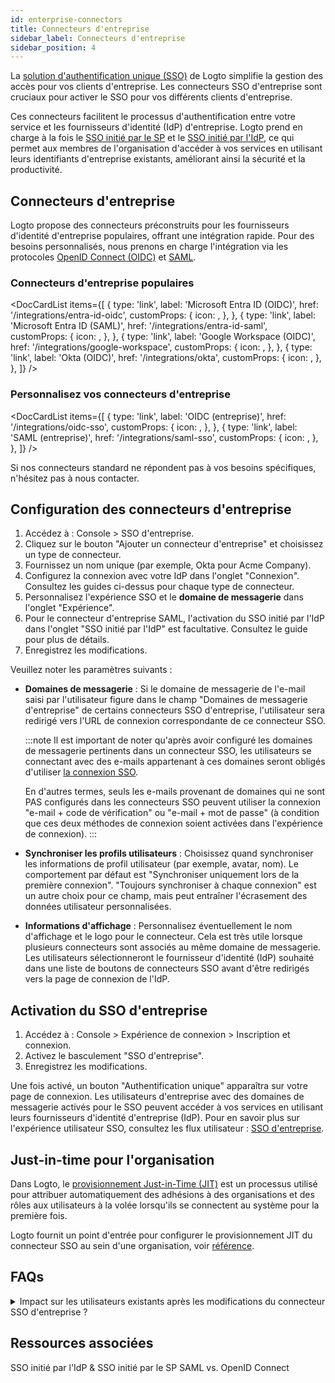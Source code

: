 ```yaml
---
id: enterprise-connectors
title: Connecteurs d'entreprise
sidebar_label: Connecteurs d'entreprise
sidebar_position: 4
---
```



La [solution d'authentification unique (SSO)](/end-user-flows/enterprise-sso) de Logto simplifie la gestion des accès pour vos clients d'entreprise. Les connecteurs SSO d'entreprise sont cruciaux pour activer le SSO pour vos différents clients d'entreprise.

Ces connecteurs facilitent le processus d'authentification entre votre service et les fournisseurs d'identité (IdP) d'entreprise. Logto prend en charge à la fois le [SSO initié par le SP](/end-user-flows/enterprise-sso/sp-initiated-sso) et le [SSO initié par l'IdP](/end-user-flows/enterprise-sso/idp-initiated-sso), ce qui permet aux membres de l'organisation d'accéder à vos services en utilisant leurs identifiants d'entreprise existants, améliorant ainsi la sécurité et la productivité.

## Connecteurs d'entreprise

Logto propose des connecteurs préconstruits pour les fournisseurs d'identité d'entreprise populaires, offrant une intégration rapide. Pour des besoins personnalisés, nous prenons en charge l'intégration via les protocoles [OpenID Connect (OIDC)](https://auth.wiki/openid-connect) et [SAML](https://auth.wiki/saml).

### Connecteurs d'entreprise populaires

<DocCardList
  items={[
    {
      type: 'link',
      label: 'Microsoft Entra ID (OIDC)',
      href: '/integrations/entra-id-oidc',
      customProps: {
        icon: <MicrosoftEntraId />,
      },
    },
    {
      type: 'link',
      label: 'Microsoft Entra ID (SAML)',
      href: '/integrations/entra-id-saml',
      customProps: {
        icon: <MicrosoftEntraId />,
      },
    },
    {
      type: 'link',
      label: 'Google Workspace (OIDC)',
      href: '/integrations/google-workspace',
      customProps: {
        icon: <GoogleWorkspace />,
      },
    },
    {
      type: 'link',
      label: 'Okta (OIDC)',
      href: '/integrations/okta',
      customProps: {
        icon: <Okta />,
      },
    },
  ]}
/>

### Personnalisez vos connecteurs d'entreprise

<DocCardList
  items={[
    {
      type: 'link',
      label: 'OIDC (entreprise)',
      href: '/integrations/oidc-sso',
      customProps: {
        icon: <Oidc />,
      },
    },
    {
      type: 'link',
      label: 'SAML (entreprise)',
      href: '/integrations/saml-sso',
      customProps: {
        icon: <Saml />,
      },
    },
  ]}
/>

Si nos connecteurs standard ne répondent pas à vos besoins spécifiques, n'hésitez pas à nous contacter.

## Configuration des connecteurs d'entreprise

1. Accédez à : <CloudLink to="/enterprise-sso">Console > SSO d'entreprise</CloudLink>.
2. Cliquez sur le bouton "Ajouter un connecteur d'entreprise" et choisissez un type de connecteur.
3. Fournissez un nom unique (par exemple, Okta pour Acme Company).
4. Configurez la connexion avec votre IdP dans l'onglet "Connexion". Consultez les guides ci-dessus pour chaque type de connecteur.
5. Personnalisez l'expérience SSO et le **domaine de messagerie** dans l'onglet "Expérience".
6. Pour le connecteur d'entreprise SAML, l'activation du SSO initié par l'IdP dans l'onglet "SSO initié par l'IdP" est facultative. Consultez le guide pour plus de détails.
7. Enregistrez les modifications.

Veuillez noter les paramètres suivants :

- **Domaines de messagerie** : Si le domaine de messagerie de l'e-mail saisi par l'utilisateur figure dans le champ "Domaines de messagerie d'entreprise" de certains connecteurs SSO d'entreprise, l'utilisateur sera redirigé vers l'URL de connexion correspondante de ce connecteur SSO.

  :::note
  Il est important de noter qu'après avoir configuré les domaines de messagerie pertinents dans un connecteur SSO, les utilisateurs se connectant avec des e-mails appartenant à ces domaines seront obligés d'utiliser [la connexion SSO](/end-user-flows/enterprise-sso).

  En d'autres termes, seuls les e-mails provenant de domaines qui ne sont PAS configurés dans les connecteurs SSO peuvent utiliser la connexion "e-mail + code de vérification" ou "e-mail + mot de passe" (à condition que ces deux méthodes de connexion soient activées dans l'expérience de connexion).
  :::

- **Synchroniser les profils utilisateurs** : Choisissez quand synchroniser les informations de profil utilisateur (par exemple, avatar, nom). Le comportement par défaut est "Synchroniser uniquement lors de la première connexion". "Toujours synchroniser à chaque connexion" est un autre choix pour ce champ, mais peut entraîner l'écrasement des données utilisateur personnalisées.
- **Informations d'affichage** : Personnalisez éventuellement le nom d'affichage et le logo pour le connecteur. Cela est très utile lorsque plusieurs connecteurs sont associés au même domaine de messagerie. Les utilisateurs sélectionneront le fournisseur d'identité (IdP) souhaité dans une liste de boutons de connecteurs SSO avant d'être redirigés vers la page de connexion de l'IdP.

## Activation du SSO d'entreprise

1. Accédez à : <CloudLink to="/sign-in-experience/sign-up-and-sign-in">Console > Expérience de connexion > Inscription et connexion</CloudLink>.
2. Activez le basculement "SSO d'entreprise".
3. Enregistrez les modifications.

Une fois activé, un bouton "Authentification unique" apparaîtra sur votre page de connexion. Les utilisateurs d'entreprise avec des domaines de messagerie activés pour le SSO peuvent accéder à vos services en utilisant leurs fournisseurs d'identité d'entreprise (IdP). Pour en savoir plus sur l'expérience utilisateur SSO, consultez les flux utilisateur : [SSO d'entreprise](/end-user-flows/enterprise-sso).

## Just-in-time pour l'organisation

Dans Logto, le [provisionnement Just-in-Time (JIT)](https://auth.wiki/jit-provisioning) est un processus utilisé pour attribuer automatiquement des adhésions à des organisations et des rôles aux utilisateurs à la volée lorsqu'ils se connectent au système pour la première fois.

Logto fournit un point d'entrée pour configurer le provisionnement JIT du connecteur SSO au sein d'une organisation, voir [référence](/organizations/just-in-time-provisioning).

## FAQs

<details>
<summary>Impact sur les utilisateurs existants après les modifications du connecteur SSO d'entreprise ?</summary>

- Ajout du SSO : Les identités SSO seront liées aux comptes existants si l'e-mail correspond.
- Suppression du SSO : Supprime les identités SSO liées au compte, mais conserve les comptes utilisateurs, et invite les utilisateurs à configurer des méthodes de vérification alternatives.

</details>

## Ressources associées

<Url type="inline" href="https://blog.logto.io/idp-vs-sp-initiated-sso">
  SSO initié par l'IdP & SSO initié par le SP
</Url>
<Url type="inline" href="https://blog.logto.io/differences-between-saml-and-oidc">
  SAML vs. OpenID Connect
</Url>
